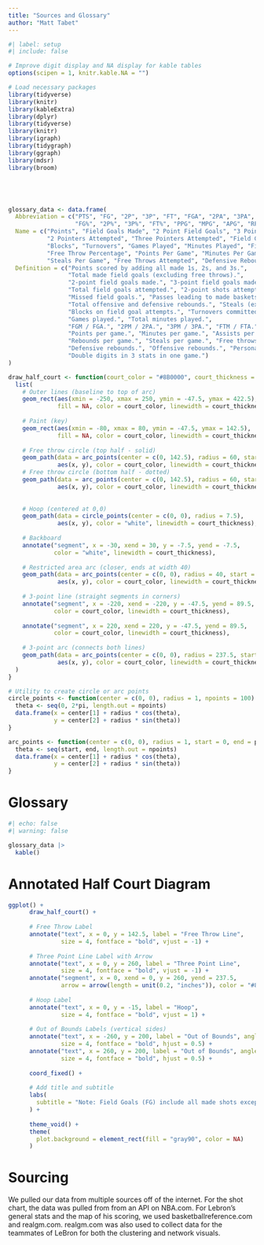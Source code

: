 ```yaml
---
title: "Sources and Glossary"
author: "Matt Tabet"
---
```



```r
#| label: setup
#| include: false

# Improve digit display and NA display for kable tables
options(scipen = 1, knitr.kable.NA = "")

# Load necessary packages
library(tidyverse)
library(knitr)
library(kableExtra)
library(dplyr)
library(tidyverse)
library(knitr)
library(igraph)
library(tidygraph)
library(ggraph)
library(mdsr)
library(broom)





glossary_data <- data.frame(
  Abbreviation = c("PTS", "FG", "2P", "3P", "FT", "FGA", "2PA", "3PA", "FGX", "AST", "TRB", "STL", "BLK", "TOV", "G", "MP",
                   "FG%", "2P%", "3P%", "FT%", "PPG", "MPG", "APG", "RPG", "SPG", "FTA", "DRB", "ORB", "PF", "TRIP"),
  Name = c("Points", "Field Goals Made", "2 Point Field Goals", "3 Point Field Goals", "Free Throws Made", "Field Goals Attempted",
           "2 Pointers Attempted", "Three Pointers Attempted", "Field Goals Missed", "Assists", "Total Rebounds", "Steals",
           "Blocks", "Turnovers", "Games Played", "Minutes Played", "Field Goal Percentage", "2 Point Percentage", "Three Point Percentage",
           "Free Throw Percentage", "Points Per Game", "Minutes Per Game", "Assists Per Game", "Rebounds Per Game",
           "Steals Per Game", "Free Throws Attempted", "Defensive Rebounds", "Offensive Rebounds", "Personal Fouls", "Triple Doubles"),
  Definition = c("Points scored by adding all made 1s, 2s, and 3s.",
                 "Total made field goals (excluding free throws).",
                 "2-point field goals made.", "3-point field goals made.", "Free throws made.",
                 "Total field goals attempted.", "2-point shots attempted.", "3-point shots attempted.",
                 "Missed field goals.", "Passes leading to made baskets.",
                 "Total offensive and defensive rebounds.", "Steals (excluding deflections).",
                 "Blocks on field goal attempts.", "Turnovers committed.",
                 "Games played.", "Total minutes played.",
                 "FGM / FGA.", "2PM / 2PA.", "3PM / 3PA.", "FTM / FTA.",
                 "Points per game.", "Minutes per game.", "Assists per game.",
                 "Rebounds per game.", "Steals per game.", "Free throws attempted.",
                 "Defensive rebounds.", "Offensive rebounds.", "Personal fouls.",
                 "Double digits in 3 stats in one game.")
)

draw_half_court <- function(court_color = "#8B0000", court_thickness = 0.7) {
  list(
    # Outer lines (baseline to top of arc)
    geom_rect(aes(xmin = -250, xmax = 250, ymin = -47.5, ymax = 422.5), 
              fill = NA, color = court_color, linewidth = court_thickness),
    
    # Paint (key)
    geom_rect(aes(xmin = -80, xmax = 80, ymin = -47.5, ymax = 142.5), 
              fill = NA, color = court_color, linewidth = court_thickness),
    
    # Free throw circle (top half - solid)
    geom_path(data = arc_points(center = c(0, 142.5), radius = 60, start = 0, end = pi), 
              aes(x, y), color = court_color, linewidth = court_thickness),
    # Free throw circle (bottom half - dotted)
    geom_path(data = arc_points(center = c(0, 142.5), radius = 60, start = pi, end = 2*pi), 
              aes(x, y), color = court_color, linewidth = court_thickness, linetype = "longdash"),
    
    
    # Hoop (centered at 0,0)
    geom_path(data = circle_points(center = c(0, 0), radius = 7.5), 
              aes(x, y), color = "white", linewidth = court_thickness),
    
    # Backboard
    annotate("segment", x = -30, xend = 30, y = -7.5, yend = -7.5, 
             color = "white", linewidth = court_thickness),
    
    # Restricted area arc (closer, ends at width 40)
    geom_path(data = arc_points(center = c(0, 0), radius = 40, start = 0, end = pi), 
              aes(x, y), color = court_color, linewidth = court_thickness),
    
    # 3-point line (straight segments in corners)
    annotate("segment", x = -220, xend = -220, y = -47.5, yend = 89.5, 
             color = court_color, linewidth = court_thickness),
    
    annotate("segment", x = 220, xend = 220, y = -47.5, yend = 89.5, 
             color = court_color, linewidth = court_thickness),
    
    # 3-point arc (connects both lines)
    geom_path(data = arc_points(center = c(0, 0), radius = 237.5, start = acos(220 / 237.5), end = pi - acos(220 / 237.5)), 
              aes(x, y), color = court_color, linewidth = court_thickness)
  )
}

# Utility to create circle or arc points
circle_points <- function(center = c(0, 0), radius = 1, npoints = 100) {
  theta <- seq(0, 2*pi, length.out = npoints)
  data.frame(x = center[1] + radius * cos(theta),
             y = center[2] + radius * sin(theta))
}

arc_points <- function(center = c(0, 0), radius = 1, start = 0, end = pi, npoints = 100) {
  theta <- seq(start, end, length.out = npoints)
  data.frame(x = center[1] + radius * cos(theta),
             y = center[2] + radius * sin(theta))
}


```

# Glossary

```r
#| echo: false
#| warning: false

glossary_data |>
  kable()

```

# Annotated Half Court Diagram

```r
ggplot() +
      draw_half_court() +
      
      # Free Throw Label
      annotate("text", x = 0, y = 142.5, label = "Free Throw Line",
               size = 4, fontface = "bold", vjust = -1) +
      
      # Three Point Line Label with Arrow
      annotate("text", x = 0, y = 260, label = "Three Point Line",
               size = 4, fontface = "bold", vjust = -1) +
      annotate("segment", x = 0, xend = 0, y = 260, yend = 237.5,
               arrow = arrow(length = unit(0.2, "inches")), color = "#8B0000") +
      
      # Hoop Label
      annotate("text", x = 0, y = -15, label = "Hoop",
               size = 4, fontface = "bold", vjust = 1) +
      
      # Out of Bounds Labels (vertical sides)
      annotate("text", x = -260, y = 200, label = "Out of Bounds", angle = 90,
               size = 4, fontface = "bold", hjust = 0.5) +
      annotate("text", x = 260, y = 200, label = "Out of Bounds", angle = 90,
               size = 4, fontface = "bold", hjust = 0.5) +
      
      coord_fixed() +
      
      # Add title and subtitle
      labs(
        subtitle = "Note: Field Goals (FG) include all made shots except for Free Throws"
      ) +
      
      theme_void() +
      theme(
        plot.background = element_rect(fill = "gray90", color = NA)
      )

```
# Sourcing

We pulled our data from multiple sources off of the internet. For the shot chart, the data was pulled from from an API on NBA.com. For Lebron's general stats and the map of his scoring, we used basketballreference.com and realgm.com. realgm.com was also used to collect data for the teammates of LeBron for both the clustering and network visuals.


